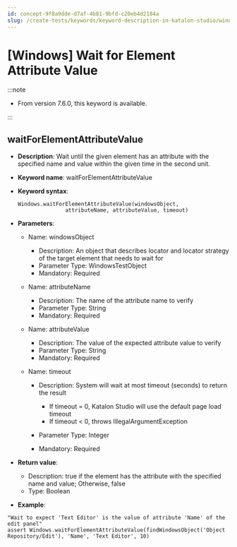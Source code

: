 ```yaml
---
id: concept-9f8a9dde-d7af-4b81-9bfd-c20eb4d2184a
slug: /create-tests/keywords/keyword-description-in-katalon-studio/windows-keywords/windows-wait-for-element-attribute-value
---
```


# \[Windows\] Wait for Element Attribute Value


:::note

-   From version 7.6.0, this keyword is available.


:::

## waitForElementAttributeValue

-   **Description**: Wait until the given element has an attribute with the specified name and value within the given time in the second unit.
-   **Keyword name**: waitForElementAttributeValue
-   **Keyword syntax**:

    ```
    Windows.waitForElementAttributeValue(windowsObject,
                   attributeName, attributeValue, timeout)
    ```

-   **Parameters**:

    -   Name: windowsObject

        -   Description: An object that describes locator and locator strategy of the target element that needs to wait for
        -   Parameter Type: WindowsTestObject
        -   Mandatory: Required
    -   Name: attributeName

        -   Description: The name of the attribute name to verify
        -   Parameter Type: String
        -   Mandatory: Required
    -   Name: attributeValue

        -   Description: The value of the expected attribute value to verify
        -   Parameter Type: String
        -   Mandatory: Required
    -   Name: timeout

        -   Description: System will wait at most timeout \(seconds\) to return the result

            -   If timeout = 0, Katalon Studio will use the default page load timeout
            -   If timeout &lt; 0, throws IllegalArgumentException
        -   Parameter Type: Integer
        -   Mandatory: Required
-   **Return value**:

    -   Description: true if the element has the attribute with the specified name and value; Otherwise, false
    -   Type: Boolean
-   **Example**:


```
"Wait to expect 'Text Editor' is the value of attribute 'Name' of the edit panel"
assert Windows.waitForElementAttributeValue(findWindowsObject('Object Repository/Edit'), 'Name', 'Text Editor', 10)

```